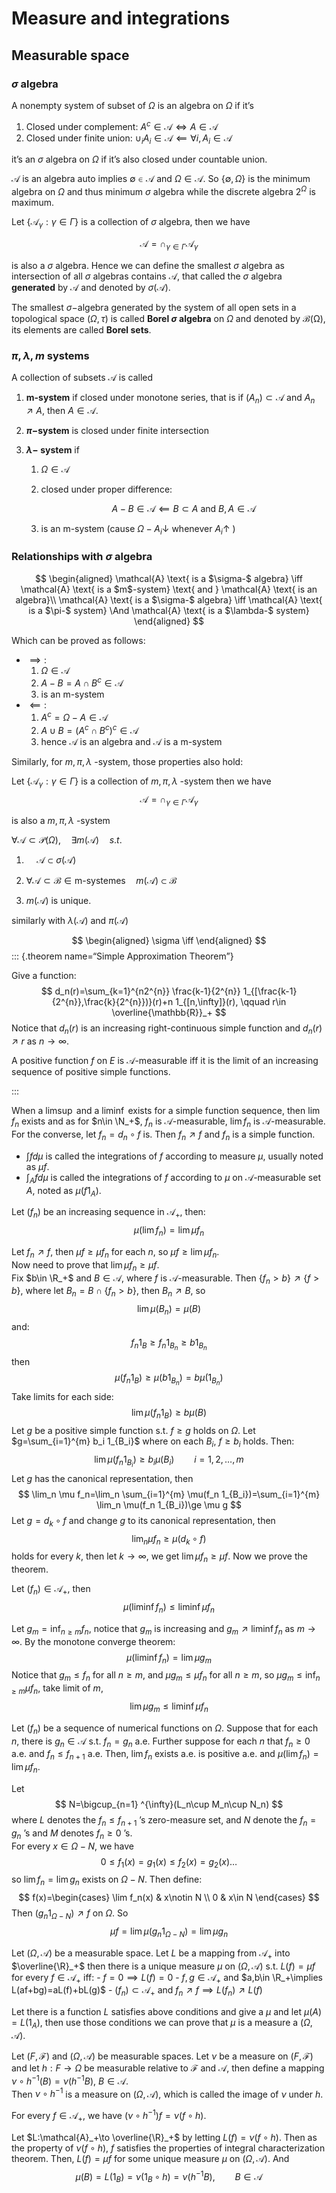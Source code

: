 # Measure and integrations

## Measurable space

### $\sigma$ algebra


::: {.definition  name=""}

A nonempty system of subset of $\Omega$ is an algebra on $\Omega$ if it's

1. Closed under complement: $A^c \in \mathcal{A} \iff A\in \mathcal{A}$
2. Closed under finite union: $\cup_i A_i \in \mathcal{A} \impliedby \forall i,  A_i\in\mathcal{A}$

it's an $\sigma$ algebra on $\Omega$ if it's also closed under countable union.

:::


::: {.remark}

$\mathcal{A}$ is an algebra auto implies $\emptyset\in \mathcal{A}$ and $\Omega \in \mathcal{A}$. So $\{\emptyset,\Omega\}$ is the minimum algebra on $\Omega$ and thus minimum $\sigma$ algebra while the discrete algebra $2^{\Omega}$ is maximum.

:::


Let $\left\{ \mathcal { A } _{ \gamma } : \gamma \in \Gamma \right\}$ is a collection of  $\sigma$ algebra, then we have

$$
\mathcal { A } = \cap_ { \gamma \in \Gamma } \mathcal { A } _ { \gamma }
$$

is also  a $\sigma$ algebra. Hence we can define the smallest $\sigma$ algebra as intersection of all $\sigma$ algebras contains $\mathcal{A}$, that called the $\sigma$ algebra **generated** by $\mathcal{A}$ and denoted by $\sigma(\mathcal{A})$.

The smallest $\sigma-$algebra generated by the system of all open sets in a topological space $(\Omega,\tau)$ is called **Borel $\sigma$ algebra** on $\Omega$ and denoted by $\mathcal{B(\Omega)}$, its elements are called **Borel sets**.

### $\pi,\lambda,m$ systems

A collection of subsets $\mathcal{A}$ is called

1. **m-system** if closed under monotone series, that is if $(A_n)\subset \mathcal{A}$ and $A_n \nearrow A$, then $A\in \mathcal{A}$.
2. **$\pi-$system** is closed under finite intersection
3. **$\lambda-$ system** if

	1. $\Omega \in \mathcal{A}$

	2. closed under proper difference:

	   $$
	   A-B \in \mathcal{A} \impliedby B\subset A \text{ and } B,A\in \mathcal{A}
	   $$

	3. is an m-system (cause $\Omega-A_i \downarrow$ whenever $A_i \uparrow$ )

### Relationships with $\sigma$ algebra

$$
\begin{aligned}
\mathcal{A} \text{ is a $\sigma-$ algebra} \iff \mathcal{A} \text{ is a $m$-system} \text{ and } \mathcal{A} \text{ is an algebra}\\
\mathcal{A} \text{ is a $\sigma-$ algebra} \iff \mathcal{A} \text{ is a $\pi-$ system} \And \mathcal{A} \text{ is a $\lambda-$ system}  
\end{aligned}
$$

Which can be proved as follows:

- $\implies:$
  1. $\Omega \in \mathcal{A}$
  2. $A-B=A\cap B^c\in \mathcal{A}$
  3. is an m-system
- $\impliedby:$
  1. $A^c=\Omega-A\in \mathcal{A}$
  2. $A \cup B =(A^c \cap B^c)^c \in \mathcal{A}$
  3. hence $\mathcal{A}$ is an algebra and $\mathcal{A}$ is a m-system



Similarly, for $m,\pi,\lambda$ -system, those properties also hold:

Let $\left\{ \mathcal { A } _ { \gamma } : \gamma \in \Gamma \right\}$ is a collection of  $m,\pi,\lambda$ -system then we have 
$$
\mathcal { A } = \cap _ { \gamma \in \Gamma } \mathcal { A } _ { \gamma }
$$

is also  a $m,\pi,\lambda$ -system

$\forall \mathcal{A} \subset \mathcal{P}(\Omega), \quad \exists m(\mathcal{A}) \quad s.t.$ 

1. $\quad \mathcal{A} \subset \sigma(\mathcal{A})$

2. 
   $\forall \mathcal{A} \subset\mathcal{B} \in \text{m-systemes} \quad m(\mathcal{A}) \subset \mathcal{B}$

3. $m(\mathcal{A})$ is unique.

similarly with $\lambda(\mathcal{A})$ and $\pi(\mathcal{A})$

$$ \begin{aligned}
   \sigma \iff 
\end{aligned} $$
::: {.theorem  name="Simple Approximation Theorem"}

Give a function: 
$$ d_n(r)=\sum_{k=1}^{n2^{n}} \frac{k-1}{2^{n}} 1_{[\frac{k-1}{2^{n}},\frac{k}{2^{n}})}(r)+n 1_{[n,\infty]}(r), \qquad r\in \overline{\mathbb{R}}_+ $$
Notice that $d_n(r)$ is an increasing right-continuous simple function and  $d_n(r)\nearrow r$ as $n\to \infty$.

A positive function $f$ on  $E$ is $\mathcal{A}$-measurable iff it is the limit of an increasing sequence of positive simple functions.

:::


::: {.proof}

When a $\limsup$ and a $\liminf$ exists for a simple function sequence, then $\lim f_n$ exists and as for  $n\in \N_+$, $f_n$ is $\mathcal{A}$-measurable, $\lim f_n$ is $\mathcal{A}$-measurable.  
For the converse, let $f_n=d_n\circ f$ is. Then  $f_n \nearrow f$ and $f_n$ is a simple function.

:::


::: {.definition  name="Integrations"}

- $\int fd\mu$ is called the integrations of $f$ according to measure $\mu$, usually noted as $\mu f$.
- $\int_A fd\mu$ is called the integrations of $f$ according to $\mu$ on $\mathcal{A}$-measurable set $A$, noted as $\mu(f 1_A)$.

:::

::: {.theorem  name="Monotone Convergence Theorem"}

Let $(f_n)$ be an increasing sequence in $\mathcal{A}_+$, then: 
$$ \mu(\lim f_n)=\lim \mu f_n $$


:::

::: {.proof}

Let $f_n \nearrow f$, then $\mu f\ge \mu f_n$ for each $n$, so $\mu f \ge \lim \mu f_n$.  
Now need to prove that $\lim \mu f_n\ge \mu f$.  
Fix $b\in \R_+$ and $B\in \mathcal{A}$, where $f$ is $\mathcal{A}$-measurable. Then $\{f_n>b\}\nearrow \{f>b\}$, where let $B_n=B\cap \{f_n>b\}$, then $B_n \nearrow B$, so 
$$ \lim  \mu(B_n)=\mu(B)  $$
and: 
$$ f_n 1_B\ge f_n 1_{B_n}\ge b 1_{B_n} $$
then 
$$ \mu(f_n 1_B)\ge \mu(b 1_{B_n})=b\mu(1_{B_n}) $$
Take limits for each side: 
$$ \lim  \mu(f_n 1_B)\ge b\mu(B) $$
Let $g$ be a positive simple function s.t. $f\ge g$ holds on $\Omega$. Let $g=\sum_{i=1}^{m} b_i 1_{B_i}$ where on each $B_i$, $f\ge b_i$ holds. Then: 
$$ \lim  \mu(f_n 1_{B_i})\ge b_i\mu(B_i)\qquad i=1,2,\ldots,m $$
Let $g$ has the canonical representation, then 
$$ \lim_n \mu f_n=\lim_n \sum_{i=1}^{m} \mu(f_n 1_{B_i})=\sum_{i=1}^{m} \lim_n \mu(f_n 1_{B_i})\ge \mu g $$
Let $g=d_k\circ f$ and change $g$ to its canonical representation, then  
$$ \lim_n \mu f_n \ge \mu(d_k\circ f) $$
holds for every $k$, then let $k\to \infty$, we get $\lim  \mu f_n\ge \mu f$.
Now we prove the theorem.

:::


::: {.theorem  name="Fatou's Lamma"}

Let $(f_n)\in \mathcal{A_+}$, then 
$$ \mu(\liminf f_n)\le \liminf \mu f_n $$

:::

::: {.proof}

Let $g_m=\inf_{n\ge m}f_n$, notice that $g_m$ is increasing and $g_m \nearrow \liminf f_n$ as $m\to \infty$. By the monotone converge theorem: 
$$ \mu(\liminf f_n)=\lim  \mu g_m $$
Notice that $g_m\le f_n$ for all $n\ge m$, and $\mu g_m\le \mu f_n$ for all $n\ge m$, so $\mu g_m \le \inf_{n\ge m}\mu f_n$, take limit of $m$, 
$$ \lim \mu g_m \le \liminf \mu f_n$$


:::

::: {.theorem  name="Almost Everywhere Theorem"}

Let $(f_n)$ be a sequence of numerical functions on $\Omega$. Suppose that for each $n$, there is $g_n\in \mathcal{A}$ s.t. $f_n=g_n$ a.e. Further suppose for each $n$ that $f_n\ge 0$ a.e. and $f_n\le f_{n+1}$ a.e. Then, $\lim f_n$ exists a.e. is positive a.e. and $\mu(\lim f_n)=\lim \mu f_n$.

:::

::: {.proof}

Let  
$$ N=\bigcup_{n=1} ^{\infty}(L_n\cup M_n\cup N_n) $$
where $L$ denotes the $f_n\le f_{n+1}$ 's zero-measure set, and $N$ denote the $f_n=g_n$ 's and $M$ denotes $f_n\ge 0$ 's.  
For every $x\in \Omega-N$, we have 
$$ 0\le f_1(x)=g_1(x)\le f_2(x)=g_2(x)\ldots $$
so $\lim f_n=\lim g_n$ exists on $\Omega-N$. Then define: 
$$ f(x)=\begin{cases}
	\lim f_n(x) & x\notin N \\
	0 & x\in N
\end{cases} $$
Then $(g_n 1_{\Omega-N})\nearrow f$ on $\Omega$. So 
$$ \mu f=\lim \mu(g_n 1_{\Omega-N})=\lim \mu g_n $$


:::

::: {.theorem  name="Integral characterization theorem"}

Let $(\Omega,\mathcal{A})$ be a measurable space. Let $L$ be a mapping from $\mathcal{A_+}$ into $\overline{\R}_+$ then there is a unique measure $\mu$ on $(\Omega,\mathcal{A})$ s.t. $L(f)=\mu f$ for every $f\in \mathcal{A_+}$ iff:
-  $f=0\implies L(f)=0$ 
- $f,g\in \mathcal{A_+}$ and $a,b\in \R_+\implies L(af+bg)=aL(f)+bL(g)$
- $(f_n)\subset \mathcal{A_+}$ and $f_n \nearrow f\implies L(f_n)\nearrow L(f)$

:::

::: {.proof}

Let there is a function $L$ satisfies above conditions and give a $\mu$ and let $\mu (A)=L(1_A)$, then use those conditions we can prove that $\mu$ is a measure a $(\Omega,\mathcal{A})$.

:::

::: {.definition  name="Image measure"}

Let $(F,\mathcal{F})$ and $(\Omega,\mathcal{A})$ be measurable spaces. Let $\nu$ be a measure on $(F,\mathcal{F})$ and let $h:F\to \Omega$ be measurable relative to $\mathcal{F}$ and $\mathcal{A}$, then define a mapping $\nu\circ h^{-1}(B)=\nu(h^{-1}B),\ B\in \mathcal{A}$.  
Then $\nu\circ h^{-1}$ is a measure on $(\Omega,\mathcal{A})$, which is called the image of $\nu$ under $h$.

:::

::: {.theorem  name=""}

For every $f\in \mathcal{A_+}$, we have $(\nu\circ h^{-1})f=\nu(f\circ h)$.

:::

::: {.proof}

Let $L:\mathcal{A}_+\to \overline{\R}_+$ by letting $L(f)=\nu(f\circ h)$. Then as the property of $\nu(f\circ h)$, $f$ satisfies the properties of integral characterization theorem. Then, $L(f)=\mu f$ for some unique measure $\mu$ on $(\Omega,\mathcal{A})$. And 
$$ \mu (B)=L(1_B)=\nu(1_B \circ h)=\nu(h^{-1}B), \qquad B\in \mathcal{A}$$


:::
































